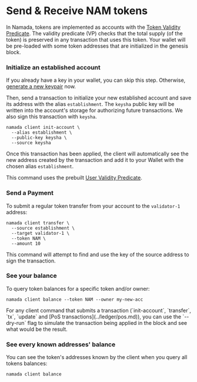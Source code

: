 
# Send & Receive NAM tokens

In Namada, tokens are implemented as accounts with the [Token Validity Predicate](https://github.com/anoma/namada/blob/namada/wasm/wasm_source/src/vp_token.rs). The validity predicate (VP) checks that the total supply (of the token) is preserved in any transaction that uses this token. Your wallet will be pre-loaded with some token addresses that are initialized in the genesis block.

### Initialize an established account

If you already have a key in your wallet, you can skip this step. Otherwise, [generate a new keypair](./an-introduction-to-namada-addresses.md#generate-a-keypair) now.

Then, send a transaction to initialize your new established account and save its address with the alias `establishment`. The `keysha` public key will be written into the account's storage for authorizing future transactions. We also sign this transaction with `keysha`.

```shell
namada client init-account \
  --alias establishment \
  --public-key keysha \
  --source keysha
```

Once this transaction has been applied, the client will automatically see the new address created by the transaction and add it to your Wallet with the chosen alias `establishment`.

This command uses the prebuilt [User Validity Predicate](https://github.com/anoma/namada/blob/namada/wasm/wasm_source/src/vp_token.rs).

### Send a Payment

To submit a regular token transfer from your account to the `validator-1` address:

```shell
namada client transfer \
  --source establishment \
  --target validator-1 \
  --token NAM \
  --amount 10
```

This command will attempt to find and use the key of the source address to sign the transaction.

### See your balance

To query token balances for a specific token and/or owner:

```shell
namada client balance --token NAM --owner my-new-acc
```

<Callout>
For any client command that submits a transaction (`init-account`, `transfer`, `tx`, `update` and [PoS transactions](../ledger/pos.md)), you can use the `--dry-run` flag to simulate the transaction being applied in the block and see what would be the result.
</Callout>

### See every known addresses' balance

You can see the token's addresses known by the client when you query all tokens balances:

```shell
namada client balance
```